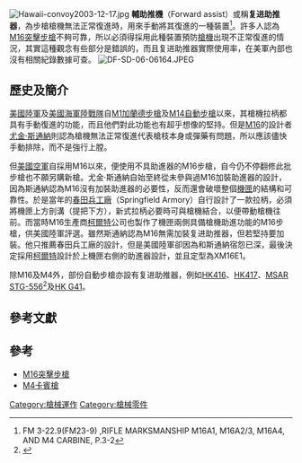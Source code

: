 {{noteTA
|G1=MI
|G2=長度單位
|G3=Firearms
}}
[[File:Hawaii-convoy2003-12-17.jpg|right]]
'''輔助推機'''（Forward assist）或稱'''复进助推器'''，為步槍槍機無法正常復進時，用來手動將其復進的一種裝置<ref>FM 3-22.9(FM23-9) ,RIFLE MARKSMANSHIP M16A1, M16A2/3, M16A4, AND M4 CARBINE, P.3-2</ref>。許多人認為[[M16突擊步槍|M16突擊步槍]]不夠可靠，所以必須得採用此種裝置預防[[槍機|槍機]]出現不正常復進的情況，其實這種觀念有些部分是錯誤的，而且复进助推器實際使用率，在美軍內部也沒有相關紀錄數據可查。
[[File:DF-SD-06-06164.JPEG|right]]

== 歷史及簡介 ==
[[美國陸軍|美國陸軍]]及[[美國海軍陸戰隊|美國海軍陸戰隊]]自[[M1加蘭德步槍|M1加蘭德步槍]]及[[M14自動步槍|M14自動步槍]]以來，其槍機拉柄都具有手動復進的功能，而且他們對此功能也有超乎想像的堅持。但是[[M16突擊步槍|M16]]的設計者[[尤金·M·斯通纳|尤金·斯通納]]則認為槍機無法正常復進代表槍枝本身或彈藥有問題，所以應該儘快手動排除，而不是強行上膛。

但[[美國空軍|美國空軍]]自採用M16以來，便使用不具助進器的M16步槍，自今仍不停翻修此批步槍也不願另購新槍。尤金·斯通納自始至終從未參與過M16加裝助進器的設計，因為斯通納認為M16沒有加裝助進器的必要性，反而還會破壞整個[[機匣|機匣]]的結構和可靠性。於是當年的[[春田兵工廠|春田兵工廠]]（Springfield Armory）自行設計了一款拉柄，必須將機匣上方剖溝（提把下方），新式拉柄必要時可與槍機結合，以便帶動槍機往前。而當時M16生產商[[柯爾特|柯爾特]]公司也製作了機匣兩側具備槍機助進功能的M16步槍，供美國陸軍評選。雖然斯通納認為M16無需加裝复进助推器，但若堅持要加裝。他只推薦春田兵工廠的設計，但是美國陸軍卻因為和斯通納宿怨已深，最後決定採用[[柯爾特|柯爾特]]設計於上機匣右側的助進器設計，並且定型為XM16E1。

除M16及M4外，部份自動步槍亦設有复进助推器，例如[[HK416突擊步槍|HK416]]、[[HK417自動步槍|HK417]]、[[斯泰爾AUG突擊步槍#美國民用型|MSAR STG-556]]<ref>{{Cite web |url=http://www.msarinc.com/stg556_sporting.html |title=STG-556™ Sporting Rifle |accessdate=2009-10-18 |archive-date=2009-11-16 |archive-url=https://web.archive.org/web/20091116104429/http://www.msarinc.com/stg556_sporting.html |dead-url=no }}</ref>及[[HK_G41突擊步槍|HK G41]]。

== 參考文獻 ==
<div class="references-small">
<references />
</div>

== 參考 ==
* [[M16突擊步槍|M16突擊步槍]]
* [[M4卡賓槍|M4卡賓槍]]

[[Category:槍械運作|Category:槍械運作]]
[[Category:槍械零件|Category:槍械零件]]